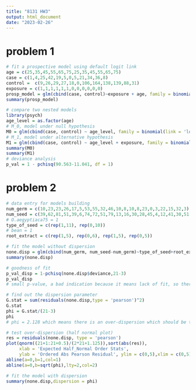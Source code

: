 ```yaml
---
title: "8131 HW3"
output: html_document
date: "2023-02-26"
---
```


# problem 1
```r
# fit a prospective model using default logit link
age = c(25,35,45,55,65,75,25,35,45,55,65,75)
case = c(1,4,25,42,19,5,0,5,21,34,36,8)
control =  c(9,26,29,27,18,0,106,164,138,139,88,31)
exposure = c(1,1,1,1,1,1,0,0,0,0,0,0)
prosp_model = glm(cbind(case, control)~exposure + age, family = binomial(link = 'logit'))
summary(prosp_model)
```

```r
# compare two nested models
library(psych)
age_level = as.factor(age)
# M_0, model under null hypothesis
M0 = glm(cbind(case, control) ~ age_level, family = binomial(link = 'logit'))
# M_1, model under alternative hypothesis
M1 = glm(cbind(case, control) ~ age_level + exposure, family = binomial(link = 'logit'))
summary(M0)
summary(M1)
# deviance analysis
p_val = 1 - pchisq(90.563-11.041, df = 1)
```

# problem 2
```r
# data entry for models building
num_germ = c(10,23,23,26,17,5,53,55,32,46,10,8,10,8,23,0,3,22,15,32,3)
num_seed = c(39,62,81,51,39,6,74,72,51,79,13,16,30,28,45,4,12,41,30,51,7)
# O.aegyptiaca75 = 1
type_of_seed = c(rep(1,11), rep(0,10))
# bean = 1
root_extract = c(rep(1,5), rep(0,6), rep(1,5), rep(0,5))
```

```r
# fit the model without dispersion
none.disp = glm(cbind(num_germ, num_seed-num_germ)~type_of_seed+root_extract, family = binomial(link = 'logit'))
summary(none.disp)
```

```r
# goodness of fit
p_val_disp = 1-pchisq(none.disp$deviance,21-3)
p_val_disp
# small p-value, a bad indication because it means lack of fit, so there might be an over-dispersion
```

```r
# find out the dispersion parameter
G.stat = sum(residuals(none.disp,type = 'pearson')^2)
G.stat
phi = G.stat/(21-3)
phi
# phi = 2.128 which means there is an over-dispersion which should be take into account
```

```r
# test over-dispersion (half normal plot)
res = residuals(none.disp, type = 'pearson')
plot(qnorm((21+1:21+0.5)/(2*21+1.125)),sort(abs(res)),
     xlab = 'Expected Half_Normal Order Stats',
     ylab = 'Ordered Abs Pearson Residual', ylim = c(0,5),xlim = c(0,5))
abline(a=0,b=1,col=1)
abline(a=0,b=sqrt(phi),lty=2,col=2)
```

```r
# fit the model with dispersion
summary(none.disp,dispersion = phi)
```








